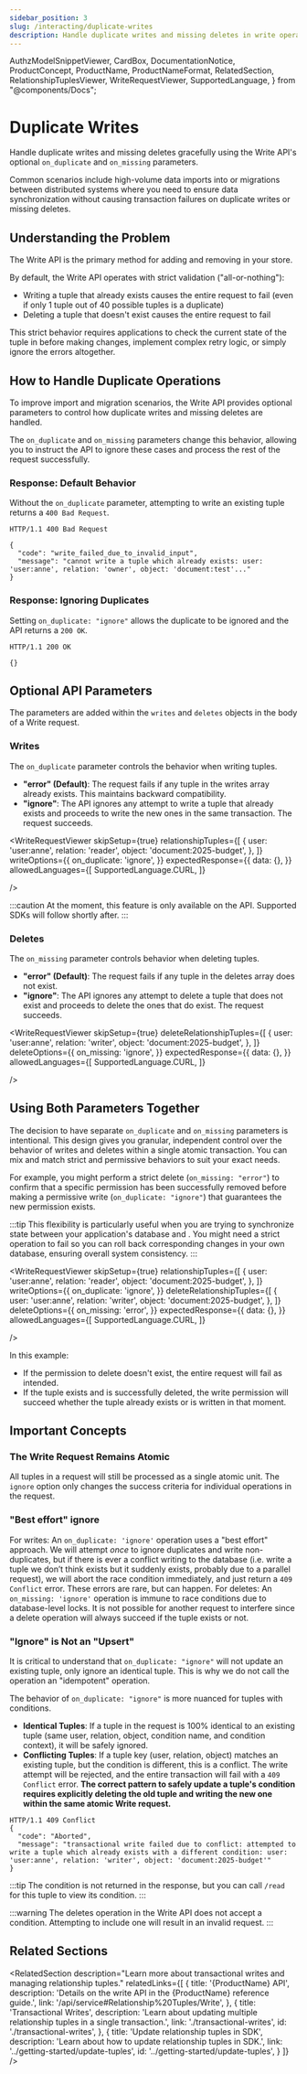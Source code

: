 ```yaml
---
sidebar_position: 3
slug: /interacting/duplicate-writes
description: Handle duplicate writes and missing deletes in write operations
---
```


  AuthzModelSnippetViewer,
  CardBox,
  DocumentationNotice,
  ProductConcept,
  ProductName,
  ProductNameFormat,
  RelatedSection,
  RelationshipTuplesViewer,
  WriteRequestViewer,
  SupportedLanguage,
} from "@components/Docs";


# Duplicate Writes

<DocumentationNotice />

Handle duplicate writes and missing deletes gracefully using the Write API's optional `on_duplicate` and `on_missing` parameters.

<CardBox title="When to use" appearance="filled">

Common scenarios include high-volume data imports into <ProductName format={ProductNameFormat.ShortForm}/> or migrations between distributed systems where you need to ensure data synchronization without causing transaction failures on duplicate writes or missing deletes.

</CardBox>

## Understanding the Problem

The Write API is the primary method for adding and removing <ProductConcept section="what-is-a-relationship-tuple" linkName="relationship tuples" /> in your <ProductName format={ProductNameFormat.ShortForm}/> store.

By default, the Write API operates with strict validation ("all-or-nothing"):

- Writing a tuple that already exists causes the entire request to fail (even if only 1 tuple out of 40 possible tuples is a duplicate)
- Deleting a tuple that doesn't exist causes the entire request to fail

This strict behavior requires applications to check the current state of the tuple in <ProductName format={ProductNameFormat.ShortForm}/> before making changes, implement complex retry logic, or simply ignore the errors altogether.

## How to Handle Duplicate Operations

To improve import and migration scenarios, the Write API provides optional parameters to control how duplicate writes and missing deletes are handled.

The `on_duplicate` and `on_missing` parameters change this behavior, allowing you to instruct the API to ignore these cases and process the rest of the request successfully.
 
### Response: Default Behavior

Without the `on_duplicate` parameter, attempting to write an existing tuple returns a `400 Bad Request`.

```http
HTTP/1.1 400 Bad Request

{
  "code": "write_failed_due_to_invalid_input",
  "message": "cannot write a tuple which already exists: user: 'user:anne', relation: 'owner', object: 'document:test'..."
}
```

### Response: Ignoring Duplicates

Setting `on_duplicate: "ignore"` allows the duplicate to be ignored and the API returns a `200 OK`.

```http
HTTP/1.1 200 OK

{}
```

## Optional API Parameters

The parameters are added within the `writes` and `deletes` objects in the body of a Write request.

### Writes

The `on_duplicate` parameter controls the behavior when writing tuples.

- **"error" (Default)**: The request fails if any tuple in the writes array already exists. This maintains backward compatibility.
- **"ignore"**: The API ignores any attempt to write a tuple that already exists and proceeds to write the new ones in the same transaction. The request succeeds.

<WriteRequestViewer
  skipSetup={true}
  relationshipTuples={[
    {
      user: 'user:anne',
      relation: 'reader',
      object: 'document:2025-budget',
    },
  ]}
  writeOptions={{
    on_duplicate: 'ignore',
  }}
  expectedResponse={{
    data: {},
  }}
  allowedLanguages={[
    SupportedLanguage.CURL,
  ]}

/>

:::caution
At the moment, this feature is only available on the API. Supported SDKs will follow shortly after.
:::

### Deletes

The `on_missing` parameter controls behavior when deleting tuples.

- **"error" (Default)**: The request fails if any tuple in the deletes array does not exist.
- **"ignore"**: The API ignores any attempt to delete a tuple that does not exist and proceeds to delete the ones that do exist. The request succeeds.

<WriteRequestViewer
  skipSetup={true}
  deleteRelationshipTuples={[
    {
      user: 'user:anne',
      relation: 'writer',
      object: 'document:2025-budget',
    },
  ]}
  deleteOptions={{
    on_missing: 'ignore',
  }}
  expectedResponse={{
    data: {},
  }}
  allowedLanguages={[
    SupportedLanguage.CURL,
  ]}

/>

## Using Both Parameters Together

The decision to have separate `on_duplicate` and `on_missing` parameters is intentional. This design gives you granular, independent control over the behavior of writes and deletes within a single atomic transaction. You can mix and match strict and permissive behaviors to suit your exact needs.

For example, you might perform a strict delete (`on_missing: "error"`) to confirm that a specific permission has been successfully removed before making a permissive write (`on_duplicate: "ignore"`) that guarantees the new permission exists.

:::tip
This flexibility is particularly useful when you are trying to synchronize state between your application's database and <ProductName format={ProductNameFormat.ShortForm}/>. You might need a strict operation to fail so you can roll back corresponding changes in your own database, ensuring overall system consistency.
:::

<WriteRequestViewer
  skipSetup={true}
  relationshipTuples={[
    {
      user: 'user:anne',
      relation: 'reader',
      object: 'document:2025-budget',
    },
  ]}
  writeOptions={{
    on_duplicate: 'ignore',
  }}
  deleteRelationshipTuples={[
    {
      user: 'user:anne',
      relation: 'writer',
      object: 'document:2025-budget',
    },
  ]}
  deleteOptions={{
    on_missing: 'error',
  }}
  expectedResponse={{
    data: {},
  }}
  allowedLanguages={[
    SupportedLanguage.CURL,
  ]}

/>

In this example:
- If the permission to delete doesn't exist, the entire request will fail as intended.
- If the tuple exists and is successfully deleted, the write permission will succeed whether the tuple already exists or is written in that moment.

## Important Concepts

### The Write Request Remains Atomic

All tuples in a request will still be processed as a single atomic unit. The `ignore` option only changes the success criteria for individual operations in the request.

### "Best effort" ignore

For writes: An `on_duplicate: 'ignore'` operation uses a "best effort" approach. We will attempt *once* to ignore duplicates and write non-duplicates, but if there is ever a conflict writing to the database (i.e. write a tuple we don’t think exists but it suddenly exists, probably due to a parallel request), we will abort the race condition immediately, and just return a `409 Conflict` error. These errors are rare, but can happen.
For deletes: An `on_missing: 'ignore'` operation is immune to race conditions due to database-level locks. It is not possible for another request to interfere since a delete operation will always succeed if the tuple exists or not.

### "Ignore" is Not an "Upsert"

It is critical to understand that `on_duplicate: "ignore"` will not update an existing tuple, only ignore an identical tuple. This is why we do not call the operation an "idempotent" operation. 

The behavior of `on_duplicate: "ignore"` is more nuanced for tuples with conditions.
- **Identical Tuples**: If a tuple in the request is 100% identical to an existing tuple (same user, relation, object, condition name, and condition context), it will be safely ignored.
- **Conflicting Tuples**: If a tuple key (user, relation, object) matches an existing tuple, but the condition is different, this is a conflict. The write attempt will be rejected, and the entire transaction will fail with a `409 Conflict` error. **The correct pattern to safely update a tuple's condition requires explicitly deleting the old tuple and writing the new one within the same atomic Write request.**



```http
HTTP/1.1 409 Conflict
{
  "code": "Aborted",
  "message": "transactional write failed due to conflict: attempted to write a tuple which already exists with a different condition: user: 'user:anne', relation: 'writer', object: 'document:2025-budget'"
}
```

:::tip
The condition is not returned in the response, but you can call `/read` for this tuple to view its condition.
:::

:::warning
The deletes operation in the Write API does not accept a condition. Attempting to include one will result in an invalid request.
:::

## Related Sections

<RelatedSection
  description="Learn more about transactional writes and managing relationship tuples."
  relatedLinks={[
    {
      title: '{ProductName} API',
      description: 'Details on the write API in the {ProductName} reference guide.',
      link: '/api/service#Relationship%20Tuples/Write',
    },
    {
      title: 'Transactional Writes',
      description: 'Learn about updating multiple relationship tuples in a single transaction.',
      link: './transactional-writes',
      id: './transactional-writes',
    },
    {
      title: 'Update relationship tuples in SDK',
      description: 'Learn about how to update relationship tuples in SDK.',
      link: '../getting-started/update-tuples',
      id: '../getting-started/update-tuples',
    }
  ]}
/>
